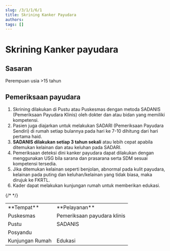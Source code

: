 ```yaml
---
slug: /3/1/1/6/1
title: Skrining Kanker Payudara
authors: 
tags: []
---
```

# Skrining Kanker payudara
## Sasaran
Perempuan usia >15 tahun
## Pemeriksaan payudara
1) Skrining dilakukan di Pustu atau Puskesmas dengan metoda SADANIS (Pemeriksaan Payudara Klinis) oleh dokter dan atau bidan yang memiliki kompetensi.
2) Pasien juga diajarkan untuk melakukan SADARI (Pemeriksaan Payudara Sendiri) di rumah setiap bulannya pada hari ke 7-10 dihitung dari hari pertama haid.
3) **SADANIS dilakukan setiap 3 tahun sekali** atau lebih cepat apabila ditemukan kelainan dan atau keluhan pada SADARI.
4) Pemeriksaan deteksi dini kanker payudara dapat dilakukan dengan menggunakan USG bila sarana dan prasarana serta SDM sesuai kompetensi tersedia.
5) Jika ditemukan kelainan seperti benjolan, abnormal pada kulit payudara, kelainan pada puting dan keluhan/kelainan yang tidak biasa, maka dirujuk ke FKRTL.
6) Kader dapat melakukan kunjungan rumah untuk memberikan edukasi.

<table>
  <tr>
    <td>**Tempat**</td>
    <td>**Pelayanan**</td>
  </tr>
  <tr>
    <td>Puskesmas</td>
    <td>Pemeriksaan payudara klinis</td>
  </tr>
  <tr>
    <td>Pustu</td>
    <td>SADANIS</td>
  </tr>
  {/* <tr>
    <td>Posyandu</td>
    <td></td>
  </tr> */}
  <tr>
    <td>Kunjungan Rumah</td>
    <td>Edukasi</td>
  </tr>
</table>
